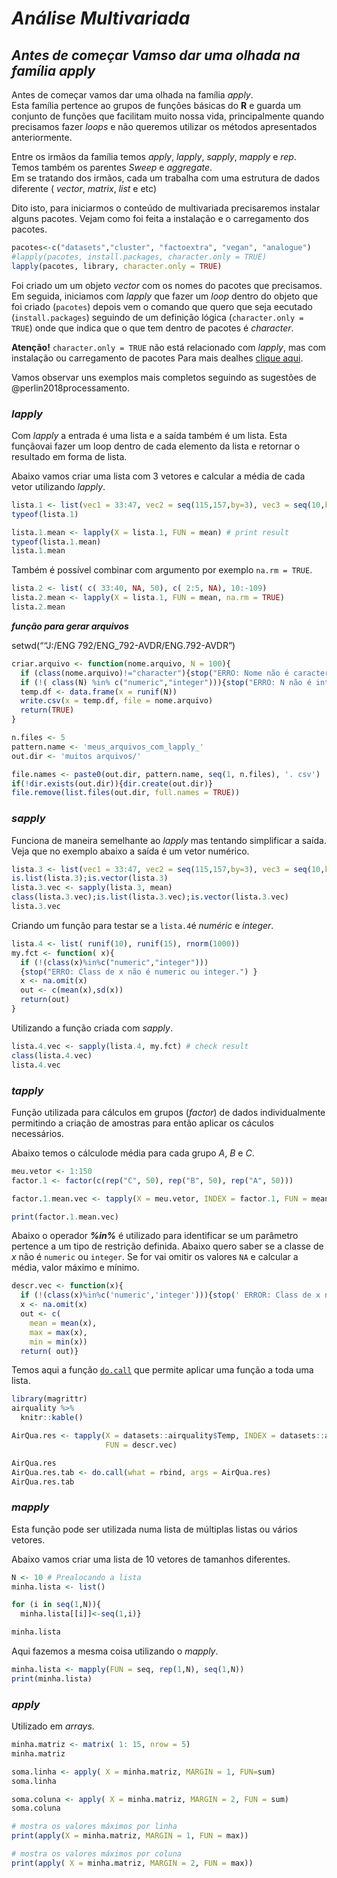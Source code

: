 # ***Análise Multivariada***

## ***Antes de começar Vamso dar uma olhada na família _apply_***  

Antes de começar vamos dar uma olhada na família _apply_.   
Esta família pertence ao grupos de funções básicas do **R** e guarda um conjunto de funções que facilitam muito nossa vida, principalmente quando precisamos fazer _loops_ e não queremos utilizar os métodos apresentados anteriormente.     

Entre os irmãos da família temos _apply_, _lapply_, _sapply_, _mapply_ e _rep_. Temos também os parentes _Sweep_ e _aggregate_.     
Em se tratando dos irmãos, cada um trabalha com uma estrutura de dados diferente ( _vector_, _matrix_, _list_ e etc)

Dito isto, para iniciarmos o conteúdo de multivariada precisaremos instalar alguns pacotes. Vejam como foi feita a instalação e o carregamento dos pacotes.    


```r
pacotes<-c("datasets","cluster", "factoextra", "vegan", "analogue")
#lapply(pacotes, install.packages, character.only = TRUE)
lapply(pacotes, library, character.only = TRUE)
```

Foi criado um um objeto _vector_ com os nomes do pacotes que precisamos. Em seguida, iniciamos com _lapply_ que fazer um _loop_ dentro do objeto que foi criado (`pacotes`) depois vem o comando que quero que seja eecutado (`install.packages`) seguindo de um definição lógica (`character.only = TRUE`) onde que indica que o que tem dentro de pacotes é _character_.

**Atenção!** `character.only = TRUE` não está relacionado com _lapply_, mas com instalação ou carregamento de pacotes Para mais dealhes [clique aqui](https://stat.ethz.ch/R-manual/R-devel/library/base/html/library.html).    


Vamos observar uns exemplos mais completos seguindo as sugestões de @perlin2018processamento.    

### *lapply*

Com _lapply_ a entrada é uma lista e a saída também é um lista. Esta funçãovai fazer um loop dentro de cada elemento da lista e retornar o resultado em forma de lista.

Abaixo vamos criar uma lista com 3 vetores e calcular a média de cada vetor utilizando _lapply_.    

```r
lista.1 <- list(vec1 = 33:47, vec2 = seq(115,157,by=3), vec3 = seq(10,by=-8.5, length.out=15)) 
typeof(lista.1)

lista.1.mean <- lapply(X = lista.1, FUN = mean) # print result
typeof(lista.1.mean)
lista.1.mean
```

Também é possível combinar com argumento por exemplo `na.rm = TRUE`. 

```r
lista.2 <- list( c( 33:40, NA, 50), c( 2:5, NA), 10:-109) 
lista.2.mean <- lapply(X = lista.1, FUN = mean, na.rm = TRUE) 
lista.2.mean
```


***função para gerar arquivos***

setwd(""J:/ENG 792/ENG_792-AVDR/ENG.792-AVDR")


```r
criar.arquivo <- function(nome.arquivo, N = 100){ 
  if (class(nome.arquivo)!="character"){stop("ERRO: Nome não é caractere!")} 
  if (!( class(N) %in% c("numeric","integer"))){stop("ERRO: N não é integer ou numeric!")} 
  temp.df <- data.frame(x = runif(N)) 
  write.csv(x = temp.df, file = nome.arquivo) 
  return(TRUE) 
}

n.files <- 5 
pattern.name <- 'meus_arquivos_com_lapply_' 
out.dir <- 'muitos arquivos/'

file.names <- paste0(out.dir, pattern.name, seq(1, n.files), '. csv') 
if(!dir.exists(out.dir)){dir.create(out.dir)} 
file.remove(list.files(out.dir, full.names = TRUE)) 
```

### *sapply*

Funciona de maneira semelhante ao _lapply_ mas tentando simplificar a saída. Veja que no exemplo abaixo a saída é um vetor numérico.

```r
lista.3 <- list(vec1 = 33:47, vec2 = seq(115,157,by=3), vec3 = seq(10,by=-8.5, length.out=15))
is.list(lista.3);is.vector(lista.3)
lista.3.vec <- sapply(lista.3, mean) 
class(lista.3.vec);is.list(lista.3.vec);is.vector(lista.3.vec)
lista.3.vec
```

Criando um função para testar se a `lista.4`é _numéric_ e _integer_. 

```r
lista.4 <- list( runif(10), runif(15), rnorm(1000))
my.fct <- function( x){
  if (!(class(x)%in%c("numeric","integer")))
  {stop("ERRO: Class de x não é numeric ou integer.") }
  x <- na.omit(x)
  out <- c(mean(x),sd(x))
  return(out) 
} 
``` 

Utilizando a função criada com _sapply_.

```r
lista.4.vec <- sapply(lista.4, my.fct) # check result 
class(lista.4.vec)
lista.4.vec
```


### *tapply*

Função utilizada para cálculos em grupos (*factor*) de dados individualmente permitindo a criação de amostras para então aplicar os cáculos necessários.

Abaixo temos o cálculode média para cada grupo *A*, *B* e *C*.

```r
meu.vetor <- 1:150
factor.1 <- factor(c(rep("C", 50), rep("B", 50), rep("A", 50)))

factor.1.mean.vec <- tapply(X = meu.vetor, INDEX = factor.1, FUN = mean)

print(factor.1.mean.vec)
```

Abaixo o operador ***%in%*** é utilizado para identificar se um parâmetro pertence a um tipo de restrição definida.
Abaixo quero saber se a classe de _x_ não é `numeric` ou `integer`. Se for vai omitir os valores `NA` e calcular a média, valor máximo e mínimo. 

```r
descr.vec <- function(x){
  if (!(class(x)%in%c('numeric','integer'))){stop(' ERROR: Class de x não é numeric ou integer.') } 
  x <- na.omit(x) 
  out <- c( 
    mean = mean(x), 
    max = max(x), 
    min = min(x)) 
  return( out)}
```


 Temos aqui a função [`do.call`](https://www.stat.berkeley.edu/~s133/Docall.html) que permite aplicar uma função a toda uma lista.    
 
```r

library(magrittr) 
airquality %>% 
  knitr::kable()

AirQua.res <- tapply(X = datasets::airquality$Temp, INDEX = datasets::airquality$Month, 
                     FUN = descr.vec) 

AirQua.res
AirQua.res.tab <- do.call(what = rbind, args = AirQua.res)
AirQua.res.tab
```

### *mapply*

Esta função pode ser utilizada numa lista de múltiplas listas ou vários vetores.

Abaixo vamos criar uma lista de 10 vetores de tamanhos diferentes.

```r
N <- 10 # Prealocando a lista 
minha.lista <- list() 

for (i in seq(1,N)){
  minha.lista[[i]]<-seq(1,i)}

minha.lista
```

Aqui fazemos a mesma coisa utilizando o _mapply_.    

```r
minha.lista <- mapply(FUN = seq, rep(1,N), seq(1,N)) 
print(minha.lista)
```

### *apply* 

Utilizado em _arrays_.

```r
minha.matriz <- matrix( 1: 15, nrow = 5) 
minha.matriz

soma.linha <- apply( X = minha.matriz, MARGIN = 1, FUN=sum)
soma.linha

soma.coluna <- apply( X = minha.matriz, MARGIN = 2, FUN = sum) 
soma.coluna
```

```r
# mostra os valores máximos por linha
print(apply(X = minha.matriz, MARGIN = 1, FUN = max))

# mostra os valores máximos por coluna
print(apply( X = minha.matriz, MARGIN = 2, FUN = max))
```


